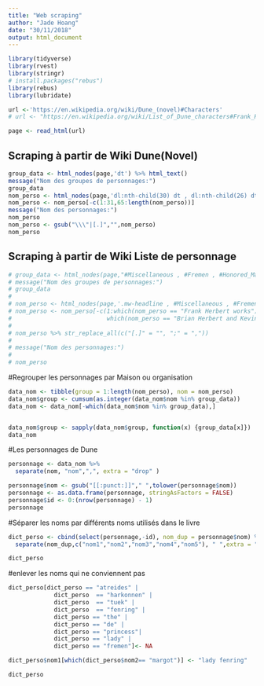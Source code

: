 ```yaml
---
title: "Web scraping"
author: "Jade Hoang"
date: "30/11/2018"
output: html_document
---
```


```r
library(tidyverse)
library(rvest)
library(stringr) 
# install.packages("rebus")
library(rebus)
library(lubridate)
```

```r
url <-'https://en.wikipedia.org/wiki/Dune_(novel)#Characters'
# url <- "https://en.wikipedia.org/wiki/List_of_Dune_characters#Frank_Herbert_works"

page <- read_html(url)
```

## Scraping à partir de Wiki Dune(Novel)
```r
group_data <- html_nodes(page,'dt') %>% html_text()
message("Nom des groupes de personnages:")
group_data
nom_perso <- html_nodes(page,'dl:nth-child(30) dt , dl:nth-child(26) dt , dl:nth-child(24) dt , h2+ dl dt , dl:nth-child(28) dt , li') %>% html_text()
nom_perso <- nom_perso[-c(1:31,65:length(nom_perso))]
message("Nom des personnages:")
nom_perso
nom_perso <- gsub("\\\"|[.]","",nom_perso)
nom_perso
```

## Scraping à partir de Wiki Liste de personnage
```r
# group_data <- html_nodes(page,"#Miscellaneous , #Fremen , #Honored_Matres , #Spacing_Guild , #Bene_Tleilax , #Bene_Gesserit , #House_Harkonnen , #House_Atreides") %>% html_text()
# message("Nom des groupes de personnages:")
# group_data
# 
# nom_perso <- html_nodes(page,'.mw-headline , #Miscellaneous , #Fremen , #Honored_Matres , #Spacing_Guild , #Bene_Tleilax , #Bene_Gesserit , #Imperial_House_Corrino , #House_Harkonnen ,#House_Atreides , li') %>% html_text()
# nom_perso <- nom_perso[-c(1:which(nom_perso == "Frank Herbert works"),
#                           which(nom_perso == "Brian Herbert and Kevin J. Anderson works"):length(nom_perso))]
# 
# nom_perso %>% str_replace_all(c("[.]" = "", ";" = ","))
# 
# message("Nom des personnages:")
# 
# nom_perso

```

#Regrouper les personnages par Maison ou organisation
```r
data_nom <- tibble(group = 1:length(nom_perso), nom = nom_perso)
data_nom$group <- cumsum(as.integer(data_nom$nom %in% group_data))
data_nom <- data_nom[-which(data_nom$nom %in% group_data),]


data_nom$group <- sapply(data_nom$group, function(x) {group_data[x]})
data_nom

```

#Les personnages de Dune
```r
personnage <- data_nom %>%
  separate(nom, "nom",",", extra = "drop" )

personnage$nom <- gsub("[[:punct:]]"," ",tolower(personnage$nom))
personnage <- as.data.frame(personnage, stringAsFactors = FALSE)
personnage$id <- 0:(nrow(personnage) - 1)
personnage
```

#Séparer les noms par différents noms utilisés dans le livre
```r
dict_perso <- cbind(select(personnage,-id), nom_dup = personnage$nom) %>%
  separate(nom_dup,c("nom1","nom2","nom3","nom4","nom5"), " ",extra = "drop")

dict_perso
```

#enlever les noms qui ne conviennent pas
```r
dict_perso[dict_perso == "atreides" | 
             dict_perso  == "harkonnen" |
             dict_perso  == "tuek" |
             dict_perso  == "fenring" |
             dict_perso == "the" | 
             dict_perso == "de" |
             dict_perso == "princess"|
             dict_perso == "lady" |
             dict_perso == "fremen"]<- NA

dict_perso$nom1[which(dict_perso$nom2== "margot")] <- "lady fenring"

dict_perso
```



